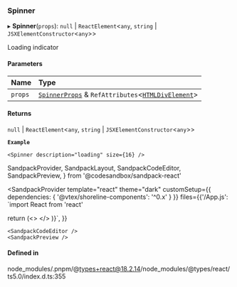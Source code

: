 ### Spinner

▸ **Spinner**(`props`): `null` \| `ReactElement`\<`any`, `string` \| `JSXElementConstructor`\<`any`\>\>

Loading indicator

#### Parameters

| Name    | Type                                                                                                                                              |
| :------ | :------------------------------------------------------------------------------------------------------------------------------------------------ |
| `props` | [`SpinnerProps`](/components/spinner/props.md) & `RefAttributes`\<[`HTMLDivElement`](https://developer.mozilla.org/docs/Web/API/HTMLDivElement)\> |

#### Returns

`null` \| `ReactElement`\<`any`, `string` \| `JSXElementConstructor`\<`any`\>\>

**`Example`**

```tsx copy showLineNumbers filename="example.tsx"
<Spinner description="loading" size={16} />
```

SandpackProvider,
SandpackLayout,
SandpackCodeEditor,
SandpackPreview,
} from '@codesandbox/sandpack-react'

<SandpackProvider
template="react"
theme="dark"
customSetup={{ dependencies: { '@vtex/shoreline-components': '^0.x' } }}
files={{'/App.js': `import React from 'react'

return (<>
<Spinner description="loading" size={16} />
</>
)}`,
}}

>   <SandpackLayout>

    <SandpackCodeEditor />
    <SandpackPreview />

  </SandpackLayout>
</SandpackProvider>

#### Defined in

node_modules/.pnpm/@types+react@18.2.14/node_modules/@types/react/ts5.0/index.d.ts:355
